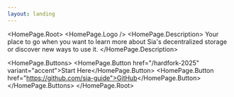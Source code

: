 ```yaml
---
layout: landing
---
```



<HomePage.Root>
 <HomePage.Logo />
 <HomePage.Description>
   Your place to go when you want to learn more about Sia's decentralized storage or discover new ways to use it.
 </HomePage.Description>

 <HomePage.Buttons>
   <HomePage.Button href="/hardfork-2025" variant="accent">Start Here</HomePage.Button>
   <HomePage.Button href="https://github.com/sia-guide">GitHub</HomePage.Button>
 </HomePage.Buttons>
</HomePage.Root>
